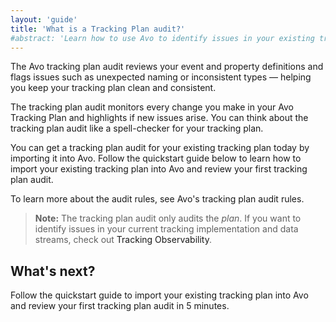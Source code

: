 ```yaml
---
layout: 'guide'
title: 'What is a Tracking Plan audit?'
#abstract: 'Learn how to use Avo to identify issues in your existing tracking plan'
---
```



The Avo tracking plan audit reviews your event and property definitions and flags issues such as unexpected naming or inconsistent types — helping you keep your tracking plan clean and consistent.

The tracking plan audit monitors every change you make in your Avo Tracking Plan and highlights if new issues arise. You can think about the tracking plan audit like a spell-checker for your tracking plan.

You can get a tracking plan audit for your existing tracking plan today by importing it into Avo. Follow the quickstart guide below to learn how to import your existing tracking plan into Avo and review your first tracking plan audit.

To learn more about the audit rules, see <Link passHref href="/audit/rules"><a>Avo's tracking plan audit rules</a></Link>.

> **Note:** The tracking plan audit only audits the _plan_. If you want to identify issues in your current tracking implementation and data streams, check out <Link passHref href="/workspace/inspector"><a>Tracking Observability</a></Link>.

## What's next?

Follow the <Link passHref href="/audit/quickstart"><a>quickstart guide</a></Link> to import your existing tracking plan into Avo and review your first tracking plan audit in 5 minutes.
